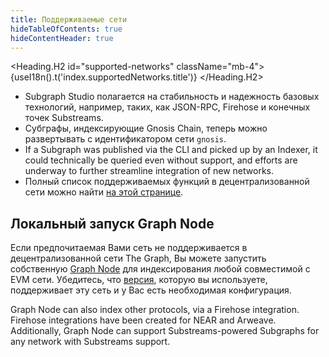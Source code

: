 ```yaml
---
title: Поддерживаемые сети
hideTableOfContents: true
hideContentHeader: true
---
```




<Heading.H2 id="supported-networks" className="mb-4">
  {useI18n().t('index.supportedNetworks.title')}
</Heading.H2>

<NetworksTable networks={props.networks} />

- Subgraph Studio полагается на стабильность и надежность базовых технологий, например, таких, как JSON-RPC, Firehose и конечных точек Substreams.
- Субграфы, индексирующие Gnosis Chain, теперь можно развертывать с идентификатором сети `gnosis`.
- If a Subgraph was published via the CLI and picked up by an Indexer, it could technically be queried even without support, and efforts are underway to further streamline integration of new networks.
- Полный список поддерживаемых функций в децентрализованной сети можно найти [на этой странице](https://github.com/graphprotocol/indexer/blob/main/docs/feature-support-matrix.md).

## Локальный запуск Graph Node

Если предпочитаемая Вами сеть не поддерживается в децентрализованной сети The Graph, Вы можете запустить собственную [Graph Node](https://github.com/graphprotocol/graph-node) для индексирования любой совместимой с EVM сети. Убедитесь, что [версия](https://github.com/graphprotocol/graph-node/releases), которую вы используете, поддерживает эту сеть и у Вас есть необходимая конфигурация.

Graph Node can also index other protocols, via a Firehose integration. Firehose integrations have been created for NEAR and Arweave. Additionally, Graph Node can support Substreams-powered Subgraphs for any network with Substreams support.
